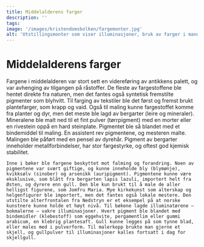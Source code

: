 ```yaml
---
title: Middelalderens farger
description: ''
tags:
image: '/images/kristendomsbolken/fargemonter.jpg'
alt: 'Utstillingsmonter som viser illuminasjoner, bruk av farger i manuskripter og stoff som ble brukt til å lage farger i middelalderen.'
---
```



# Middelalderens farger

<Container stil="initial side">
    Fargene i middelalderen var stort sett en videreføring av antikkens palett, og var avhenging av tilgangen på råstoffer. De fleste av fargestoffene ble hentet direkte fra naturen, men det fantes også syntetisk fremstilte pigmenter som blyhvitt. 
    Til farging av tekstiler ble det først og fremst brukt plantefarger, som krapp og vaid. Også til maling kunne fargestoffet komme fra planter og dyr, men det meste ble lagd av bergarter (leire og mineraler). 
    Mineralene ble malt ned til et fint pulver (tørrpigment) med en morter eller en rivestein oppå en hard steinplate. Pigmentet ble så blandet med et bindemiddel til maling. En assistent rev pigmentene, og mesteren malte. 
    Malingen ble påført med en pensel av dyrehår. Pigment av bergarter inneholder metallforbindelser, har stor fargestyrke, og oftest god kjemisk stabilitet. 
    
    Inne i bøker ble fargene beskyttet mot falming og forandring. Noen av pigmentene var svært giftige, og kunne inneholde bly (blymønje), kvikksølv (sinober) og arsenikk (auripigment). Pigmentene kunne være eksklusive, som blått fra bergarten lapis lazuli, importert helt fra Østen, og dyrere enn gull. Den ble kun brukt til å male de aller helligst figurene, som Jomfru Maria. Mye kirkekunst som alterskap og helgenfigurer ble importert, men det fantes også lokale mestere. Den utstilte alterfrontalen fra Nedstryn er et eksempel på at norske kunstnere kunne holde et høyt nivå. Til bøkene lagde illuminatørene – bokmalerne – vakre illuminasjoner. Hvert pigment ble blandet med bindemidler (klebestoff) som eggehvite, pergamentlim eller gummi arabicum, en klebrig plantesaft. Gull kunne legges på som tynne blad, eller males med i pulverform. Til malerkopp brukte man gjerne et skjell, og gullpulver til illuminasjoner kalles fortsatt i dag for skjellgull.
</Container>

<Figure
    image="/images/kristendomsbolken/fargestoff.jpg"
    title="Stoff som ble brukt for å lage farger i middelalderen"
    alt="Flasker med stoff for å lage farger fra en utstillingsmonter"
>
</Figure>

<Spacer height={170}/>



